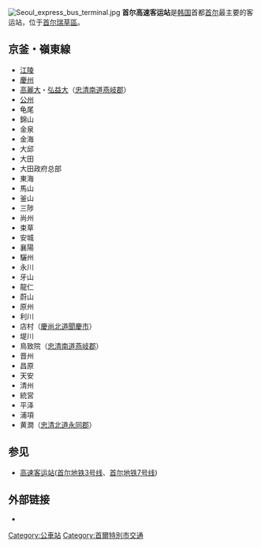 {{unreferenced|time=2018-10-29T12:51:51+00:00}}
{{Coord|37.506008|N|127.006987|E|display=title|format=dms}}
[[File:Seoul_express_bus_terminal.jpg|thumb]]
'''首尔高速客运站'''是[[韩国|韩国]]首都[[首尔|首尔]]最主要的客运站，位于[[首尔|首尔]][[瑞草區|瑞草區]]。

== 京釜・嶺東線 ==
* [[江陵市|江陵]]
* [[慶州市|慶州]]
* [[高麗大学|高麗大]]・[[弘益大学|弘益大]]（[[忠清南道|忠清南道]][[燕岐郡|燕岐郡]]）
* [[公州市|公州]]
* 龟尾
* 錦山
* 金泉
* 金海
* 大邱
* 大田
* 大田政府总部
* 東海
* 馬山
* 釜山
* 三陟
* 尚州
* 束草
* 安城
* 襄陽
* 驪州
* 永川
* 牙山
* 龍仁
* 蔚山
* 原州
* 利川
* 店村（[[慶尚北道|慶尚北道]][[聞慶市|聞慶市]]）
* 堤川
* 鳥致院（[[忠清南道|忠清南道]][[燕岐郡|燕岐郡]]）
* 晋州
* 昌原
* 天安
* 清州
* 統営
* 平泽
* 浦項
* 黄澗（[[忠清北道|忠清北道]][[永同郡|永同郡]]）

== 参见 ==
* [[高速客运站|高速客运站]]([[首尔地铁3号线|首尔地铁3号线]]、[[首尔地铁7号线|首尔地铁7号线]])

== 外部链接 ==
* {{official|http://www.exterminal.co.kr/}}

[[Category:公車站|Category:公車站]]
[[Category:首爾特別市交通|Category:首爾特別市交通]]